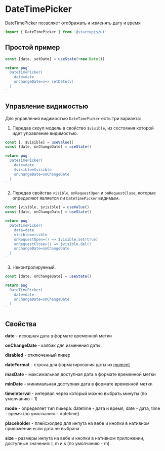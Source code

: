 
# DateTimePicker

DateTimePicker позволяет отображать и изменять дату и время

```jsx
import { DateTimePicker } from '@startupjs/ui'
```

## Простой пример

```jsx example
const [date, setDate] = useState(+new Date())

return pug`
  DateTimePicker(
    date=date
    onChangeDate=v=> setDate(v)
  )
`
```

## Управление видимостью

Для управления видимостью `DateTimePicker` есть три варианта:

1.  Передав скоуп модель в свойство `$visible`, из состояния которой идет управление видимостью.

```jsx example
const [, $visible] = useValue()
const [date, onChangeDate] = useState()

return pug`
  DateTimePicker(
    date=date
    $visible=$visible
    onChangeDate=onChangeDate
  )
`
```

2. Передав свойства `visible`, `onRequestOpen` и `onRequestClose`, которые определяют является ли `DateTimePicker` видимым.

```jsx example
const [visible, $visible] = useValue()
const [date, onChangeDate] = useState()

return pug`
  DateTimePicker(
    date=date
    visible=visible
    onRequestOpen=() => $visible.set(true)
    onRequestClose=() => $visible.del()
    onChangeDate=onChangeDate
  )
`
```

3. Неконтролируемый.

```jsx example
const [date, onChangeDate] = useState()

return pug`
  DateTimePicker(
    date=date
    onChangeDate=onChangeDate
  )
`
```

## Свойства

**date** - исходная дата в формате временной метки

**onChangeDate** - калбэк для изменения даты

**disabled** - отключенный пикер

**dateFormat** - строка для форматирования даты из [moment](https://momentjscom.readthedocs.io/en/latest/moment/04-displaying/01-format/)

**maxDate** - максимальная доступная дата в формате временной метки

**minDate** - минимальная доступная дата в формате временной метки

**timeInterval** - интервал через который можно выбрать минуты (по умолчанию - 1)

**mode** - определяет тип пикера: datetime - дата и время, date - дата, time - время (по умолчанию - datetime)

**placeholder** - плейсхолдер для инпута на вебе и кнопки в нативном приложении если дата не выбрана

**size** - размеры инпута на вебе и кнопки в нативном приложении, доступные значения: l, m и s (по умолчанию - m)

<Sandbox Component={DateTimePicker} block />
